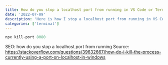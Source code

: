 ```yaml
---
title: How do you stop a localhost port from running in VS Code or Terminal
date: '2022-07-09'
description: 'Here is how I stop a localhost port from running in VS Code or Terminal'
categories: ['terminal']
---
```


```js
npx kill-port 8080
```

SEO: how do you stop a localhost port from running
Source: https://stackoverflow.com/questions/39632667/how-do-i-kill-the-process-currently-using-a-port-on-localhost-in-windows
